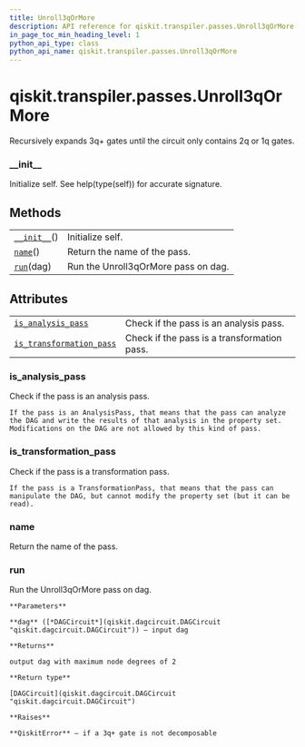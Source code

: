 ```yaml
---
title: Unroll3qOrMore
description: API reference for qiskit.transpiler.passes.Unroll3qOrMore
in_page_toc_min_heading_level: 1
python_api_type: class
python_api_name: qiskit.transpiler.passes.Unroll3qOrMore
---
```


# qiskit.transpiler.passes.Unroll3qOrMore

<Class id="qiskit.transpiler.passes.Unroll3qOrMore" isDedicatedPage={true} github="https://github.com/qiskit/qiskit/tree/stable/0.17/qiskit/transpiler/passes/basis/unroll_3q_or_more.py" signature="Unroll3qOrMore(*args, **kwargs)" modifiers="class">
  Recursively expands 3q+ gates until the circuit only contains 2q or 1q gates.

  ### \_\_init\_\_

  <Function id="qiskit.transpiler.passes.Unroll3qOrMore.__init__" signature="__init__()">
    Initialize self. See help(type(self)) for accurate signature.
  </Function>

  ## Methods

  |                                                                                                                      |                                     |
  | -------------------------------------------------------------------------------------------------------------------- | ----------------------------------- |
  | [`__init__`](#qiskit.transpiler.passes.Unroll3qOrMore.__init__ "qiskit.transpiler.passes.Unroll3qOrMore.__init__")() | Initialize self.                    |
  | [`name`](#qiskit.transpiler.passes.Unroll3qOrMore.name "qiskit.transpiler.passes.Unroll3qOrMore.name")()             | Return the name of the pass.        |
  | [`run`](#qiskit.transpiler.passes.Unroll3qOrMore.run "qiskit.transpiler.passes.Unroll3qOrMore.run")(dag)             | Run the Unroll3qOrMore pass on dag. |

  ## Attributes

  |                                                                                                                                                              |                                             |
  | ------------------------------------------------------------------------------------------------------------------------------------------------------------ | ------------------------------------------- |
  | [`is_analysis_pass`](#qiskit.transpiler.passes.Unroll3qOrMore.is_analysis_pass "qiskit.transpiler.passes.Unroll3qOrMore.is_analysis_pass")                   | Check if the pass is an analysis pass.      |
  | [`is_transformation_pass`](#qiskit.transpiler.passes.Unroll3qOrMore.is_transformation_pass "qiskit.transpiler.passes.Unroll3qOrMore.is_transformation_pass") | Check if the pass is a transformation pass. |

  ### is\_analysis\_pass

  <Attribute id="qiskit.transpiler.passes.Unroll3qOrMore.is_analysis_pass">
    Check if the pass is an analysis pass.

    If the pass is an AnalysisPass, that means that the pass can analyze the DAG and write the results of that analysis in the property set. Modifications on the DAG are not allowed by this kind of pass.
  </Attribute>

  ### is\_transformation\_pass

  <Attribute id="qiskit.transpiler.passes.Unroll3qOrMore.is_transformation_pass">
    Check if the pass is a transformation pass.

    If the pass is a TransformationPass, that means that the pass can manipulate the DAG, but cannot modify the property set (but it can be read).
  </Attribute>

  ### name

  <Function id="qiskit.transpiler.passes.Unroll3qOrMore.name" signature="name()">
    Return the name of the pass.
  </Function>

  ### run

  <Function id="qiskit.transpiler.passes.Unroll3qOrMore.run" signature="run(dag)">
    Run the Unroll3qOrMore pass on dag.

    **Parameters**

    **dag** ([*DAGCircuit*](qiskit.dagcircuit.DAGCircuit "qiskit.dagcircuit.DAGCircuit")) – input dag

    **Returns**

    output dag with maximum node degrees of 2

    **Return type**

    [DAGCircuit](qiskit.dagcircuit.DAGCircuit "qiskit.dagcircuit.DAGCircuit")

    **Raises**

    **QiskitError** – if a 3q+ gate is not decomposable
  </Function>
</Class>

